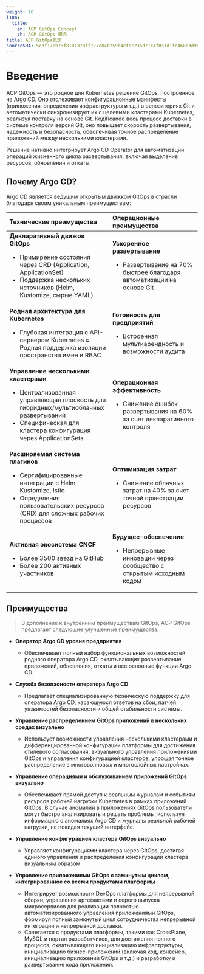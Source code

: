 ```yaml
---
weight: 10
i18n:
  title:
    en: ACP GitOps Concept
    zh: ACP GitOps 概念
title: ACP GitOps概念
sourceSHA: 5cdf17eb73f8181378ff777e84b259b4efac23ad71c4f031d1fc468e3d960c73
---
```


# Введение

ACP GitOps — это родное для Kubernetes решение GitOps, построенное на Argo CD. Оно отслеживает конфигурационные манифесты (приложения, определения инфраструктуры и т.д.) в репозиториях Git и автоматически синхронизирует их с целевыми кластерами Kubernetes, реализуя поставку на основе Git. Кодificando весь процесс доставки в системе контроля версий Git, оно повышает скорость развертывания, надежность и безопасность, обеспечивая точное распределение приложений между несколькими кластерами.

Решение нативно интегрирует Argo CD Operator для автоматизации операций жизненного цикла развертывания, включая выделение ресурсов, обновления и откаты.

## Почему Argo CD?

Argo CD является ведущим открытым движком GitOps в отрасли благодаря своим уникальным преимуществам:

| **Технические преимущества**                                                                                                                                                          | **Операционные преимущества**                                                                                           |
| :--------------------------------------------------------------------------------------------------------------------------------------------------------------------------------------- | :----------------------------------------------------------------------------------------------------------------------- |
| **Декларативный движок GitOps** <ul><li> Примирение состояния через CRD (Application, ApplicationSet) </li><li> Поддержка нескольких источников (Helm, Kustomize, сырые YAML) </li></ul> | **Ускоренное развертывание** <ul><li> Развертывание на 70% быстрее благодаря автоматизации на основе Git</li></ul>         |
| **Родная архитектура для Kubernetes** <ul><li> Глубокая интеграция с API-сервером Kubernetes ≈ Родная поддержка изоляции пространства имен и RBAC </li></ul>                               | **Готовность для предприятий** <ul><li> Встроенная мультиарендность и возможности аудита </li></ul>                      |
| **Управление несколькими кластерами** <ul><li> Централизованная управляющая плоскость для гибридных/мультиоблачных развертываний </li><li> Специфическая для кластера конфигурация через ApplicationSets </li></ul>| **Операционная эффективность** <ul><li> Снижение ошибок развертывания на 60% за счет декларативного контроля </li></ul>  |
| **Расширяемая система плагинов** <ul><li> Сертифицированные интеграции с Helm, Kustomize, Istio </li><li> Определения пользовательских ресурсов (CRD) для сложных рабочих процессов </li></ul>  | **Оптимизация затрат** <ul><li> Снижение облачных затрат на 40% за счет точной оркестрации ресурсов </li></ul>              |
| **Активная экосистема CNCF** <ul><li> Более 3500 звезд на GitHub </li><li> Более 200 активных участников </li></ul>                                                                        | **Будущее-обеспечение** <ul><li> Непрерывные инновации через сообщество с открытым исходным кодом </li></ul>             |

## Преимущества <a id="alauda-gitops-advantage" />

> В дополнение к внутренним преимуществам GitOps, ACP GitOps предлагает следующие улучшенные преимущества:

- **Оператор Argo CD уровня предприятия**

  - Обеспечивает полный набор функциональных возможностей родного оператора Argo CD, охватывающих развертывание приложений, обновления, откаты и все основные функции Argo CD.

- **Служба безопасности оператора Argo CD**

  - Предлагает специализированную техническую поддержку для оператора Argo CD, касающуюся ответов на сбои, патчей уязвимостей безопасности и общей стабильности системы.

- **Управление распределением GitOps приложений в нескольких средах визуально**

  - Использует возможности управления несколькими кластерами и дифференцированной конфигурации платформы для достижения стилевого согласования, визуального управления приложениями GitOps и управления конфигурацией кластеров, упрощая точное распределение в многоволновых и многослойных настройках.

- **Управление операциями и обслуживанием приложений GitOps визуально**

  - Обеспечивает прямой доступ к реальным журналам и событиям ресурсов рабочей нагрузки Kubernetes в рамках приложений GitOps. В случае аномалий в приложениях GitOps пользователи могут быстро анализировать и решать проблемы, используя информацию о аномалиях Argo CD и журналы реальной рабочей нагрузки, не покидая текущий интерфейс.

- **Управление конфигурацией кластера GitOps визуально**

  - Управляет конфигурациями кластера через GitOps, достигая единого управления и распределения конфигураций кластера визуальным образом.

- **Управление приложениями GitOps с замкнутым циклом, интегрированное со всеми продуктами платформы**

  - Интегрирует возможности DevOps платформы для непрерывной сборки, управления артефактами и серого выпуска микросервисов для реализации полностью автоматизированного управления приложениями GitOps, формируя полный замкнутый цикл сотрудничества непрерывной интеграции и непрерывной доставки.
  - Сочетается с продуктами платформы, такими как CrossPlane, MySQL и портал разработчиков, для достижения полного процесса, охватывающего инициализацию инфраструктуры, инициализацию бизнес-приложений (включая код, конвейер, инициализацию приложений GitOps и т.д.) и разработку и развертывание кода приложения.
